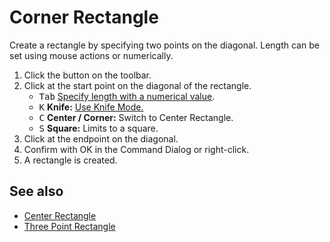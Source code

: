 
# Corner Rectangle

<Reference shortcut='' command='Corner Rectangle' button='Toolbar' />

Create a rectangle by specifying two points on the diagonal. Length can be set using mouse actions or numerically.

1. Click the button <ButtonIcon type="button-corner-rectangle" /> on the toolbar.
2. Click at the start point on the diagonal of the rectangle.
   - <kbd>Tab</kbd> [Specify length with a numerical value](./sketching-essentials#specify-dimensions-numerically).
   - <kbd>K</kbd> **Knife:** [Use Knife Mode.](./sketching-essentials#use-knife-mode) 
   - <kbd>C</kbd> **Center / Corner:** Switch to Center Rectangle.
   - <kbd>S</kbd> **Square:** Limits to a square.
3. Click at the endpoint on the diagonal.
4. Confirm with OK in the Command Dialog or right-click.
5. A rectangle is created.

<VideoPlayer fileName="corner-rectangle"/>

## See also

- [Center Rectangle](./center-rectangle)
- [Three Point Rectangle](./three-point-rectangle)












